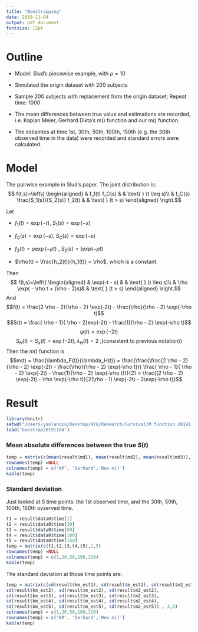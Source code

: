 ```yaml
---
title: "Boostrapping"
date: 2019-11-04
output: pdf_document
fontsize: 12pt
---
```


# Outline

* Model: Slud's piecewise example, with $\rho = 10$

* Simulated the origin dataset with 200 subjects 

* Sample 200 subjects with replacement form the origin dataset; Repeat time: 1000

* The mean differences between true value and estimations are recorded, i.e. Kaplan Meier, Gerhard Dikta's m() function and our m() function. 

* The estiamtes at time 1st, 30th, 50th, 100th, 150th (e.g. the 30th observed time in the data) were recorded and standard errors were calculated. 

# Model 

The pairwise example in Slud's paper. The joint distribution is: 
$$ f(t,s)=\left\{
\begin{aligned}
& f_1(t) f_C(s) & & \text{ } (t \leq s)\\
& f_C(s) \frac{S_1(s)}{S_2(s)} f_2(t) &  & \text{ } (t > s)
\end{aligned}
\right.$$

Let 

* $f_1(t) = \exp(-t)$, $S_1(s) = \exp(-x)$

* $f_C(s) = \exp(-s)$, $S_C(s) = \exp(-s)$

* $f_2(t) = \rho \exp(-\rho t)$ , $S_2(s) = ]exp(- \rho t)$

* $\rho(t) = \frac{h_2(t)}{h_1(t)} = \rho$, which is a constant. 

Then 
$$ f(t,s)=\left\{
\begin{aligned}
&  \exp(-t - s) & & \text{ } (t \leq s)\\
& \rho \exp( - \rho t + (\rho - 2)s)&  & \text{ } (t > s)
\end{aligned}
\right.$$
And 
$$f(t) = \frac{2 \rho - 2}{\rho - 2} \exp(-2t) - \frac{\rho}{\rho - 2} \exp(-\rho t)$$
$$S(t) = \frac{ \rho - 1}{ \rho - 2}exp(-2t) - \frac{1}{\rho - 2} \exp(-\rho t)$$
$$\psi(t) = \exp(-2t)$$
$$S_H(t) = S_x(t) = \exp(-2t), \lambda_H(t) = 2 \text{ ,(consistent to previous notation)})$$
Then the $m()$ function is 
$$m(t) = \frac{\lambda_F(t)}{\lambda_H(t)} = \frac{\frac{\frac{2 \rho - 2}{\rho - 2} \exp(-2t) - \frac{\rho}{\rho - 2} \exp(-\rho t)}{ \frac{ \rho - 1}{ \rho - 2} \exp(-2t) - \frac{1}{\rho - 2} \exp(-\rho t)}}{2} =  \frac{(2 \rho - 2)  \exp(-2t) - \rho \exp(-\rho t)}{2(\rho - 1)  \exp(-2t) - 2\exp(-\rho t)}$$


#  Result

```R
library(knitr)
setwd("/Users/yaolanqiu/Desktop/NYU/Research/Survival/M function 20191101")
load('boostrap20191104')
```


### Mean absolute differences between the true $S(t)$

```R
temp = matrix(c(mean(result$md1), mean(result$md2), mean(result$md3)),1,3)
rownames(temp) =NULL
colnames(temp) = c('KM', 'Gerhard','New m()')
kable(temp)
```


### Standard deviation

Just looked at 5 time points: the 1st observed time, and the 30th, 50th, 100th, 150th ovserved time. 

```R
t1 = result$data0$time[1]
t2 = result$data0$time[30]
t3 = result$data0$time[50]
t4 = result$data0$time[100]
t5 = result$data0$time[150]
temp = matrix(c(t1,t2,t3,t4,t5),1,5)
rownames(temp) =NULL
colnames(temp) = c(1,30,50,100,150)
kable(temp)
```

The standard deviation at those time points are: 

```r
temp = matrix(c(sd(result$km_est1), sd(result$m_est1), sd(result$m2_est1),
sd(result$km_est2), sd(result$m_est2), sd(result$m2_est2),
sd(result$km_est3), sd(result$m_est3), sd(result$m2_est3),
sd(result$km_est4), sd(result$m_est4), sd(result$m2_est4),
sd(result$km_est5), sd(result$m_est5), sd(result$m2_est5)) , 3,5)
colnames(temp) = c(1,30,50,100,150)
rownames(temp) = c('KM', 'Gerhard','New m()')
kable(temp)
```


